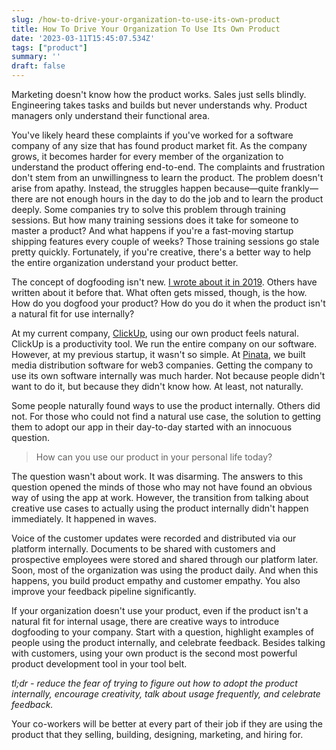 ```yaml
---
slug: /how-to-drive-your-organization-to-use-its-own-product
title: How To Drive Your Organization To Use Its Own Product
date: '2023-03-11T15:45:07.534Z'
tags: ["product"]
summary: ''
draft: false
---
```

Marketing doesn't know how the product works. Sales just sells blindly. Engineering takes tasks and builds but never understands why. Product managers only understand their functional area.

You've likely heard these complaints if you've worked for a software company of any size that has found product market fit. As the company grows, it becomes harder for every member of the organization to understand the product offering end-to-end. The complaints and frustration don't stem from an unwillingness to learn the product. The problem doesn't arise from apathy. Instead, the struggles happen because—quite frankly—there are not enough hours in the day to do the job and to learn the product deeply. Some companies try to solve this problem through training sessions. But how many training sessions does it take for someone to master a product? And what happens if you're a fast-moving startup shipping features every couple of weeks? Those training sessions go stale pretty quickly. Fortunately, if you're creative, there's a better way to help the entire organization understand your product better.

The concept of dogfooding isn't new. [I wrote about it in 2019](https://medium.com/simpleid-dev-tools/dogfooding-your-own-product-isnt-enough-9e0a24d54c17). Others have written about it before that. What often gets missed, though, is the how. How do you dogfood your product? How do you do it when the product isn't a natural fit for use internally?

At my current company, [ClickUp](https://clickup.com), using our own product feels natural. ClickUp is a productivity tool. We run the entire company on our software. However, at my previous startup, it wasn't so simple. At [Pinata](https://pinata.cloud), we built media distribution software for web3 companies. Getting the company to use its own software internally was much harder. Not because people didn't want to do it, but because they didn't know how. At least, not naturally.

Some people naturally found ways to use the product internally. Others did not. For those who could not find a natural use case, the solution to getting them to adopt our app in their day-to-day started with an innocuous question.

> How can you use our product in your personal life today?

The question wasn't about work. It was disarming. The answers to this question opened the minds of those who may not have found an obvious way of using the app at work. However, the transition from talking about creative use cases to actually using the product internally didn't happen immediately. It happened in waves.

Voice of the customer updates were recorded and distributed via our platform internally. Documents to be shared with customers and prospective employees were stored and shared through our platform later. Soon, most of the organization was using the product daily. And when this happens, you build product empathy and customer empathy. You also improve your feedback pipeline significantly.

If your organization doesn't use your product, even if the product isn't a natural fit for internal usage, there are creative ways to introduce dogfooding to your company. Start with a question, highlight examples of people using the product internally, and celebrate feedback. Besides talking with customers, using your own product is the second most powerful product development tool in your tool belt.

_tl;dr - reduce the fear of trying to figure out how to adopt the product internally, encourage creativity, talk about usage frequently, and celebrate feedback._

Your co-workers will be better at every part of their job if they are using the product that they selling, building, designing, marketing, and hiring for.
